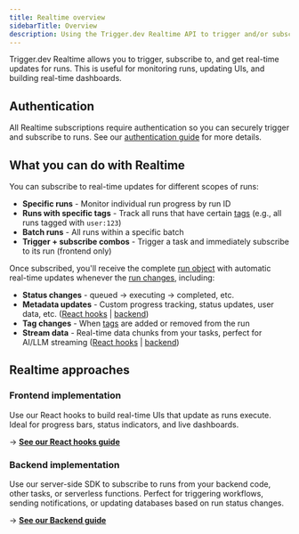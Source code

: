 ```yaml
---
title: Realtime overview
sidebarTitle: Overview
description: Using the Trigger.dev Realtime API to trigger and/or subscribe to runs in real-time.
---
```



Trigger.dev Realtime allows you to trigger, subscribe to, and get real-time updates for runs. This is useful for monitoring runs, updating UIs, and building real-time dashboards.

## Authentication

All Realtime subscriptions require authentication so you can securely trigger and subscribe to runs. See our [authentication guide](/realtime/auth) for more details.

## What you can do with Realtime

You can subscribe to real-time updates for different scopes of runs:

- **Specific runs** - Monitor individual run progress by run ID
- **Runs with specific tags** - Track all runs that have certain [tags](/tags) (e.g., all runs tagged with `user:123`)
- **Batch runs** - All runs within a specific batch
- **Trigger + subscribe combos** - Trigger a task and immediately subscribe to its run (frontend only)

Once subscribed, you'll receive the complete [run object](/realtime/run-object) with automatic real-time updates whenever the [run changes](/realtime/how-it-works#run-changes), including:

- **Status changes** - queued → executing → completed, etc.
- **Metadata updates** - Custom progress tracking, status updates, user data, etc. ([React hooks](/realtime/react-hooks/subscribe#using-metadata) | [backend](/realtime/backend/metadata))
- **Tag changes** - When [tags](/tags) are added or removed from the run
- **Stream data** - Real-time data chunks from your tasks, perfect for AI/LLM streaming ([React hooks](/realtime/react-hooks/streams) | [backend](/realtime/backend/streams))

## Realtime approaches

### Frontend implementation

Use our React hooks to build real-time UIs that update as runs execute. Ideal for progress bars, status indicators, and live dashboards.

→ **[See our React hooks guide](/realtime/react-hooks)**

### Backend implementation

Use our server-side SDK to subscribe to runs from your backend code, other tasks, or serverless functions. Perfect for triggering workflows, sending notifications, or updating databases based on run status changes.

→ **[See our Backend guide](/realtime/backend)**
